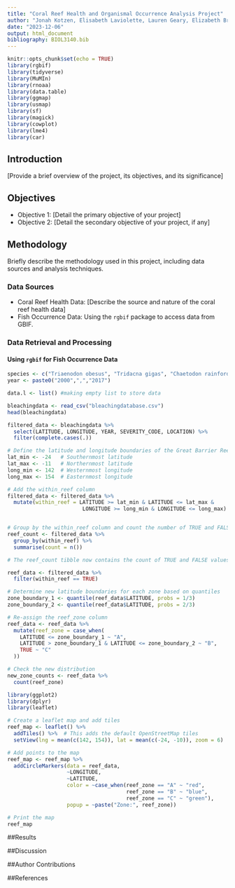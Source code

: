 ```yaml
---
title: "Coral Reef Health and Organismal Occurrence Analysis Project"
author: "Jonah Kotzen, Elisabeth Laviolette, Lauren Geary, Elizabeth Breitmeyer & Katie Miller"
date: "2023-12-06"
output: html_document
bibliography: BIOL3140.bib
---
```


```r
knitr::opts_chunk$set(echo = TRUE)
library(rgbif)
library(tidyverse)
library(MuMIn)
library(rnoaa)
library(data.table)
library(ggmap)
library(usmap)
library(sf)
library(magick)
library(cowplot)
library(lme4)
library(car)
```

## Introduction
[Provide a brief overview of the project, its objectives, and its significance]

## Objectives
- Objective 1: [Detail the primary objective of your project]
- Objective 2: [Detail the secondary objective of your project, if any]

## Methodology
Briefly describe the methodology used in this project, including data sources and analysis techniques.

### Data Sources
- Coral Reef Health Data: [Describe the source and nature of the coral reef health data]
- Fish Occurrence Data: Using the `rgbif` package to access data from GBIF.

### Data Retrieval and Processing
#### Using `rgbif` for Fish Occurrence Data
```r
species <- c("Triaenodon obesus", "Tridacna gigas", "Chaetodon rainfordi", "Abudefduf vaigiensis","Chlorurus sordidus")
year <- paste0("2000",",","2017")

data.l <- list() #making empty list to store data
```


```r
bleachingdata <- read_csv("bleachingdatabase.csv")
head(bleachingdata)
```

```r
filtered_data <- bleachingdata %>%
  select(LATITUDE, LONGITUDE, YEAR, SEVERITY_CODE, LOCATION) %>%
  filter(complete.cases(.))
```

```r

# Define the latitude and longitude boundaries of the Great Barrier Reef
lat_min <- -24   # Southernmost latitude
lat_max <- -11   # Northernmost latitude
long_min <- 142  # Westernmost longitude
long_max <- 154  # Easternmost longitude

# Add the within_reef column
filtered_data <- filtered_data %>%
  mutate(within_reef = LATITUDE >= lat_min & LATITUDE <= lat_max & 
                        LONGITUDE >= long_min & LONGITUDE <= long_max)


# Group by the within_reef column and count the number of TRUE and FALSE values
reef_count <- filtered_data %>%
  group_by(within_reef) %>%
  summarise(count = n())

# The reef_count tibble now contains the count of TRUE and FALSE values in the within_reef column.

reef_data <- filtered_data %>%
  filter(within_reef == TRUE)

```

```r
# Determine new latitude boundaries for each zone based on quantiles
zone_boundary_1 <- quantile(reef_data$LATITUDE, probs = 1/3)
zone_boundary_2 <- quantile(reef_data$LATITUDE, probs = 2/3)

# Re-assign the reef_zone column
reef_data <- reef_data %>%
  mutate(reef_zone = case_when(
    LATITUDE <= zone_boundary_1 ~ "A",
    LATITUDE > zone_boundary_1 & LATITUDE <= zone_boundary_2 ~ "B",
    TRUE ~ "C"
  ))

# Check the new distribution
new_zone_counts <- reef_data %>%
  count(reef_zone)

```


```r
library(ggplot2)
library(dplyr)
library(leaflet)

# Create a leaflet map and add tiles
reef_map <- leaflet() %>% 
  addTiles() %>%  # This adds the default OpenStreetMap tiles
  setView(lng = mean(c(142, 154)), lat = mean(c(-24, -10)), zoom = 6)

# Add points to the map
reef_map <- reef_map %>% 
  addCircleMarkers(data = reef_data, 
                   ~LONGITUDE, 
                   ~LATITUDE, 
                   color = ~case_when(reef_zone == "A" ~ "red",
                                      reef_zone == "B" ~ "blue",
                                      reef_zone == "C" ~ "green"),
                   popup = ~paste("Zone:", reef_zone))

# Print the map
reef_map

```



##Results

##Discussion

##Author Contributions

##References
